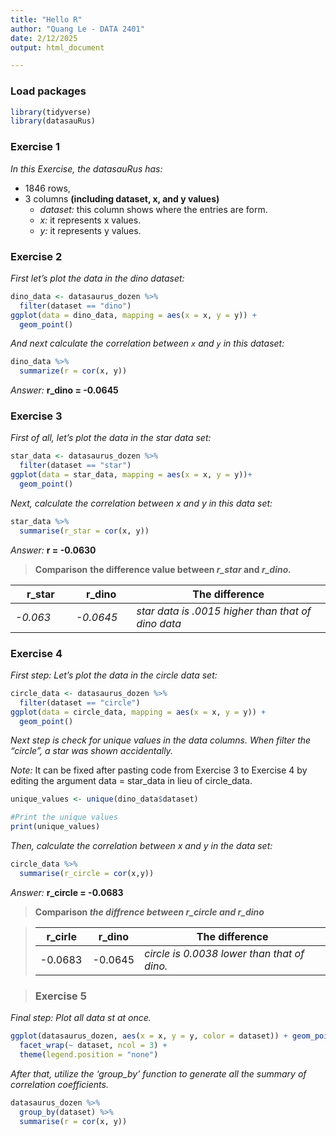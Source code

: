 ```yaml
---
title: "Hello R"
author: "Quang Le - DATA 2401"
date: 2/12/2025 
output: html_document

---
```


### Load packages

```r
library(tidyverse) 
library(datasauRus)
```

### Exercise 1

*In this Exercise, the datasauRus has:*

-   1846 rows,
-   3 columns **(including dataset, x, and y values)**
    -   *dataset:* this column shows where the entries are form.
    -   *x:* it represents x values.
    -   *y:* it represents y values.

### Exercise 2

*First let's plot the data in the dino dataset:*

```r
dino_data <- datasaurus_dozen %>%
  filter(dataset == "dino")
ggplot(data = dino_data, mapping = aes(x = x, y = y)) +
  geom_point()
```

*And next calculate the correlation between `x` and `y` in this dataset:*

```r
dino_data %>%
  summarize(r = cor(x, y))
```

*Answer:* **r_dino = -0.0645**

### Exercise 3

*First of all, let's plot the data in the star data set:*

```r
star_data <- datasaurus_dozen %>%
  filter(dataset == "star")
ggplot(data = star_data, mapping = aes(x = x, y = y))+ 
  geom_point()  
```

*Next, calculate the correlation between x and y in this data set:*

```r
star_data %>%
  summarise(r_star = cor(x, y))
```

*Answer:* **r = -0.0630**

> **Comparison** **the difference value between *r_star* and *r_dino.***

| **r_star** | **r_dino** | **The difference**                                 |
|--------------|--------------|--------------------------------------------|
| *-0.063*   | *-0.0645*  | *star data is .0015 higher than that of dino data* |

### Exercise 4

*First step: Let's plot the data in the circle data set:*

```r
circle_data <- datasaurus_dozen %>% 
  filter(dataset == "circle")
ggplot(data = circle_data, mapping = aes(x = x, y = y)) +
  geom_point()
```

*Next step is check for unique values in the data columns. When filter the "circle", a star was shown accidentally.*

*Note:* It can be fixed after pasting code from Exercise 3 to Exercise 4 by editing the argument data = star_data in lieu of circle_data.

```r
unique_values <- unique(dino_data$dataset)

#Print the unique values
print(unique_values)
```

*Then, calculate the correlation between x and y in the data set:*

```r
circle_data %>% 
  summarise(r_circle = cor(x,y))
```

*Answer:* **r_circle = -0.0683**

> **Comparison *the diffrence between r_circle and r_dino***

> | **r_cirle** | **r_dino** | **The difference**                          |
> |-------------|------------|---------------------------------------------|
> | -0.0683     | -0.0645    | *circle is 0.0038 lower than that of dino.* |

> ### Exercise 5

*Final step: Plot all data st at once.*

```r
ggplot(datasaurus_dozen, aes(x = x, y = y, color = dataset)) + geom_point()+ 
  facet_wrap(~ dataset, ncol = 3) +
  theme(legend.position = "none")
```

*After that, utilize the 'group_by' function to generate all the summary of correlation coefficients.*

```r
datasaurus_dozen %>%
  group_by(dataset) %>%
  summarise(r = cor(x, y))
```
